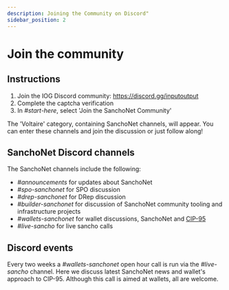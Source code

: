 ```yaml
---
description: Joining the Community on Discord"
sidebar_position: 2
---
```


# Join the community

## Instructions

1. Join the IOG Discord community: https://discord.gg/inputoutput
2. Complete the captcha verification
3. In *#start-here*, select 'Join the SanchoNet Community'

The 'Voltaire' category, containing SanchoNet channels, will appear. You can enter these channels and join the discussion or just follow along!

## SanchoNet Discord channels

The SanchoNet channels include the following:

- *#announcements* for updates about SanchoNet
- *#spo-sanchonet* for SPO discussion
- *#drep-sanchonet* for DRep discussion
- *#builder-sanchonet* for discussion of SanchoNet community tooling and infrastructure projects
- *#wallets-sanchonet* for wallet discussions, SanchoNet and [CIP-95](https://github.com/cardano-foundation/CIPs/pull/509)
- *#live-sancho* for live sancho calls

## Discord events

Every two weeks a *#wallets-sanchonet* open hour call is run via the *#live-sancho* channel. Here we discuss latest SanchoNet news and wallet's approach to CIP-95. Although this call is aimed at wallets, all are welcome.
